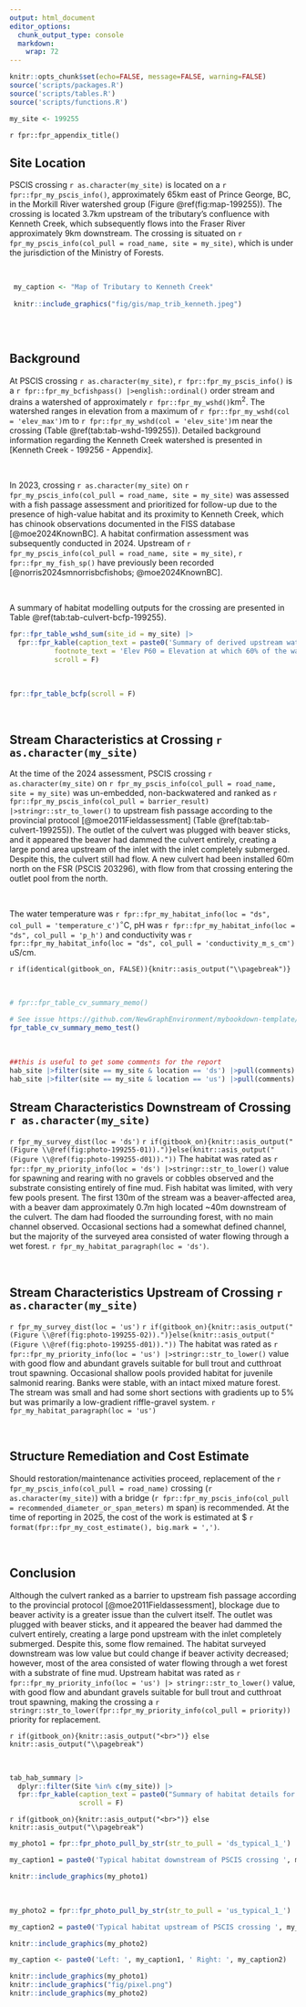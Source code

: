 ```yaml
---
output: html_document
editor_options: 
  chunk_output_type: console
  markdown: 
    wrap: 72
---
```


```r
knitr::opts_chunk$set(echo=FALSE, message=FALSE, warning=FALSE)
source('scripts/packages.R')
source('scripts/tables.R')
source('scripts/functions.R')
```

```r
my_site <- 199255
```

`r fpr::fpr_appendix_title()`


## Site Location {.unnumbered}

PSCIS crossing `r as.character(my_site)` is located on a `r fpr::fpr_my_pscis_info()`, approximately 65km east of Prince George, BC, in the Morkill River watershed group (Figure \@ref(fig:map-199255)). The crossing is located 3.7km upstream of the tributary's confluence with Kenneth Creek, which subsequently flows into the Fraser River approximately 9km downstream. The crossing is situated on `r fpr_my_pscis_info(col_pull = road_name, site = my_site)`, which is under the jurisdiction of the Ministry of Forests.

<br>

```r
 my_caption <- "Map of Tributary to Kenneth Creek"
 
 knitr::include_graphics("fig/gis/map_trib_kenneth.jpeg")
 
```

<br>


## Background {.unnumbered}

At PSCIS crossing `r as.character(my_site)`, `r fpr::fpr_my_pscis_info()` is a
`r fpr::fpr_my_bcfishpass() |>english::ordinal()` order stream and drains a watershed of approximately
`r fpr::fpr_my_wshd()`km^2^. The watershed ranges in elevation from
a maximum of `r fpr::fpr_my_wshd(col = 'elev_max')`m to
`r fpr::fpr_my_wshd(col = 'elev_site')`m near the crossing (Table
\@ref(tab:tab-wshd-199255)). Detailed background information regarding the Kenneth Creek watershed is presented in [Kenneth Creek - 199256 - Appendix]. 

<br>

In 2023, crossing `r as.character(my_site)` on `r fpr_my_pscis_info(col_pull = road_name, site = my_site)`  was assessed with a fish passage assessment and prioritized for follow-up due to the presence of high-value habitat and its proximity to Kenneth Creek, which has chinook observations documented in the FISS database [@moe2024KnownBC]. A habitat confirmation assessment was subsequently conducted in 2024. Upstream of `r fpr_my_pscis_info(col_pull = road_name, site = my_site)`, `r fpr::fpr_my_fish_sp()` have previously been recorded [@norris2024smnorrisbcfishobs; @moe2024KnownBC].

<br>

A summary of habitat modelling outputs for the crossing are presented in Table
\@ref(tab:tab-culvert-bcfp-199255).
<br>

```r
fpr::fpr_table_wshd_sum(site_id = my_site) |>
  fpr::fpr_kable(caption_text = paste0('Summary of derived upstream watershed statistics for PSCIS crossing ', my_site, '.'),
           footnote_text = 'Elev P60 = Elevation at which 60% of the watershed area is above',
           scroll = F)

```


<br>

```r
fpr::fpr_table_bcfp(scroll = F) 
```

<br>


## Stream Characteristics at Crossing `r as.character(my_site)` {.unnumbered}

At the time of the 2024 assessment, PSCIS crossing `r as.character(my_site)` on `r fpr_my_pscis_info(col_pull = road_name, site = my_site)` was un-embedded, non-backwatered and ranked as `r fpr::fpr_my_pscis_info(col_pull = barrier_result) |>stringr::str_to_lower()` to upstream fish passage according to the provincial protocol [@moe2011Fieldassessment] (Table \@ref(tab:tab-culvert-199255)). The outlet of the culvert was plugged with beaver sticks, and it appeared the beaver had dammed the culvert entirely, creating a large pond area upstream of the inlet with the inlet completely submerged. Despite this, the culvert still had flow. A new culvert had been installed 60m north on the FSR (PSCIS 203296), with flow from that crossing entering the outlet pool from the north.

<br>

The water temperature was `r fpr::fpr_my_habitat_info(loc = "ds", col_pull = 'temperature_c')`$^\circ$C,
pH was `r fpr::fpr_my_habitat_info(loc = "ds", col_pull = 'p_h')` and
conductivity was `r fpr::fpr_my_habitat_info(loc = "ds", col_pull = 'conductivity_m_s_cm')` uS/cm.

`r if(identical(gitbook_on, FALSE)){knitr::asis_output("\\pagebreak")}`

<br>

```r
# fpr::fpr_table_cv_summary_memo()

# See issue https://github.com/NewGraphEnvironment/mybookdown-template/issues/65
fpr_table_cv_summary_memo_test()

```


<br>

```r
##this is useful to get some comments for the report
hab_site |>filter(site == my_site & location == 'ds') |>pull(comments)
hab_site |>filter(site == my_site & location == 'us') |>pull(comments)

```


## Stream Characteristics Downstream of Crossing `r as.character(my_site)` {.unnumbered}

`r fpr_my_survey_dist(loc = 'ds')` `r if(gitbook_on){knitr::asis_output("(Figure \\@ref(fig:photo-199255-01)).")}else(knitr::asis_output("(Figure \\@ref(fig:photo-199255-d01))."))` The habitat was rated as `r fpr::fpr_my_priority_info(loc = 'ds') |>stringr::str_to_lower()` value for spawning and rearing with no gravels or cobbles observed and the substrate consisting entirely of fine mud. Fish habitat was limited, with very few pools present. The first 130m of the stream was a beaver-affected area, with a beaver dam approximately 0.7m high located ~40m downstream of the culvert. The dam had flooded the surrounding forest, with no main channel observed. Occasional sections had a somewhat defined channel, but the majority of the surveyed area consisted of water flowing through a wet forest.  `r fpr_my_habitat_paragraph(loc = 'ds')`. 

<br>

## Stream Characteristics Upstream of Crossing `r as.character(my_site)` {.unnumbered}

`r fpr_my_survey_dist(loc = 'us')` `r if(gitbook_on){knitr::asis_output("(Figure \\@ref(fig:photo-199255-02)).")}else(knitr::asis_output("(Figure \\@ref(fig:photo-199255-d01))."))` The habitat was rated as `r fpr::fpr_my_priority_info(loc = 'us') |>stringr::str_to_lower()` value with good flow and abundant gravels suitable for bull trout and cutthroat trout spawning. Occasional shallow pools provided habitat for juvenile salmonid rearing. Banks were stable, with an intact mixed mature forest. The stream was small and had some short sections with gradients up to 5% but was primarily a low-gradient riffle-gravel system. `r fpr_my_habitat_paragraph(loc = 'us')`

<br>
 

## Structure Remediation and Cost Estimate {.unnumbered}

Should restoration/maintenance activities proceed, replacement of the `r fpr_my_pscis_info(col_pull = road_name)` crossing (`r as.character(my_site)`) with a bridge (`r fpr::fpr_my_pscis_info(col_pull = recommended_diameter_or_span_meters)` m span) is recommended. At the time of reporting in 2025, the cost of the work is estimated at \$ `r format(fpr::fpr_my_cost_estimate(), big.mark = ',')`.

<br>


## Conclusion {.unnumbered}

Although the culvert ranked as a barrier to upstream fish passage according to the provincial protocol [@moe2011Fieldassessment], blockage due to beaver activity is a greater issue than the culvert itself. The outlet was plugged with beaver sticks, and it appeared the beaver had dammed the culvert entirely, creating a large pond upstream with the inlet completely submerged. Despite this, some flow remained. The habitat surveyed downstream was low value but could change if beaver activity decreased; however, most of the area consisted of water flowing through a wet forest with a substrate of fine mud. Upstream habitat was rated as `r fpr::fpr_my_priority_info(loc = 'us') |> stringr::str_to_lower()` value, with good flow and abundant gravels suitable for bull trout and cutthroat trout spawning, making the crossing a `r stringr::str_to_lower(fpr::fpr_my_priority_info(col_pull = priority))` priority for replacement.


`r if(gitbook_on){knitr::asis_output("<br>")} else knitr::asis_output("\\pagebreak")`

<br>

```r
tab_hab_summary |>
  dplyr::filter(Site %in% c(my_site)) |> 
  fpr::fpr_kable(caption_text = paste0("Summary of habitat details for PSCIS crossing ", my_site, "."),
                 scroll = F) 

```

`r if(gitbook_on){knitr::asis_output("<br>")} else knitr::asis_output("\\pagebreak")`

```r
my_photo1 = fpr::fpr_photo_pull_by_str(str_to_pull = 'ds_typical_1_')

my_caption1 = paste0('Typical habitat downstream of PSCIS crossing ', my_site, '.')


```

```r
knitr::include_graphics(my_photo1)
```

<br>

```r
my_photo2 = fpr::fpr_photo_pull_by_str(str_to_pull = 'us_typical_1_')

my_caption2 = paste0('Typical habitat upstream of PSCIS crossing ', my_site, '.')


```

```r
knitr::include_graphics(my_photo2)
```

```r
my_caption <- paste0('Left: ', my_caption1, ' Right: ', my_caption2)

knitr::include_graphics(my_photo1)
knitr::include_graphics("fig/pixel.png")
knitr::include_graphics(my_photo2)
```
